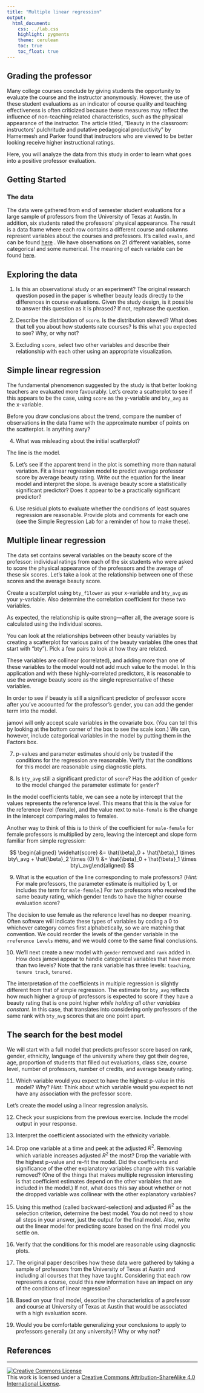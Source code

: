 ```yaml
---
title: "Multiple linear regression"
output:
  html_document:
    css: ../lab.css
    highlight: pygments
    theme: cerulean
    toc: true
    toc_float: true
---
```


## Grading the professor

Many college courses conclude by giving students the opportunity to evaluate the course and the instructor anonymously.
However, the use of these student evaluations as an indicator of course quality and teaching effectiveness is often criticized because these measures may reflect the influence of non-teaching related characteristics, such as the physical appearance of the instructor.
The article titled, "Beauty in the classroom: instructors' pulchritude and putative pedagogical productivity" by Hamermesh and Parker found that instructors who are viewed to be better looking receive higher instructional ratings.

Here, you will analyze the data from this study in order to learn what goes into a positive professor evaluation.

## Getting Started

### The data

The data were gathered from end of semester student evaluations for a large sample of professors from the University of Texas at Austin.
In addition, six students rated the professors' physical appearance.
The result is a data frame where each row contains a different course and columns represent variables about the courses and professors.
It's called `evals`, and can be found [here](/more/evals.csv) . We have observations on 21 different variables, some categorical and some numerical. The meaning of each variable can be found [here](https://www.openintro.org/data/index.php?data=evals).


## Exploring the data

1.  Is this an observational study or an experiment?
    The original research question posed in the paper is whether beauty leads directly to the differences in course evaluations.
    Given the study design, is it possible to answer this question as it is phrased?
    If not, rephrase the question.

2.  Describe the distribution of `score`.
    Is the distribution skewed?
    What does that tell you about how students rate courses?
    Is this what you expected to see?
    Why, or why not?

3.  Excluding `score`, select two other variables and describe their relationship with each other using an appropriate visualization.

## Simple linear regression

The fundamental phenomenon suggested by the study is that better looking teachers are evaluated more favourably.
Let's create a scatterplot to see if this appears to be the case, using `score` as the y-variable and `bty_avg` as the x-variable. 

Before you draw conclusions about the trend, compare the number of observations in the data frame with the approximate number of points on the scatterplot.
Is anything awry?

4.  What was misleading about the initial scatterplot?

The line is the model. 

<!--The shaded gray area around the line tells you about the variability you might expect in your predictions. To turn that off, uncheck the `Show confidence interval` box in the `Add regression line`.-->

5.  Let's see if the apparent trend in the plot is something more than natural variation. Fit a linear regression model to predict average professor score by average beauty rating. Write out the equation for the linear model and interpret the slope. Is average beauty score a statistically significant predictor? Does it appear to be a practically significant predictor?

6.  Use residual plots to evaluate whether the conditions of least squares regression are reasonable. Provide plots and comments for each one (see the Simple Regression Lab for a reminder of how to make these).

## Multiple linear regression

The data set contains several variables on the beauty score of the professor: individual ratings from each of the six students who were asked to score the physical appearance of the professors and the average of these six scores.
Let's take a look at the relationship between one of these scores and the average beauty score.

Create a scatterplot using `bty_f1lower` as your x-variable and `bty_avg` as your y-variable. Also determine the correlation coefficient for these two variables.

As expected, the relationship is quite strong---after all, the average score is calculated using the individual scores.

You can look at the relationships between other beauty variables by creating a scatterplot for various pairs of the beauty variables (the ones that start with "bty"). Pick a few pairs to look at how they are related.

These variables are collinear (correlated), and adding more than one of these variables to the model would not add much value to the model.
In this application and with these highly-correlated predictors, it is reasonable to use the average beauty score as the single representative of these variables.

In order to see if beauty is still a significant predictor of professor score after you've accounted for the professor's gender, you can add the gender term into the model.


jamovi will only accept scale variables in the covariate box. (You can  tell this by looking at the bottom corner of the box to see the scale icon.) We can, however, include categorical variables in the model by putting them in the Factors box.

7.  p-values and parameter estimates should only be trusted if the conditions for the regression are reasonable.
    Verify that the conditions for this model are reasonable using diagnostic plots.

8.  Is `bty_avg` still a significant predictor of `score`?
    Has the addition of `gender` to the model changed the parameter estimate for `gender`?

In the model coefficients table, we can see a note by intercept that the values represents the reference level. This means that this is the value for the reference level (female), and the value next to `male-female` is the change in the intercept comparing males to females. 

Another way to think of this is to think of the coefficient for `male-female` for female professors is multiplied by zero, leaving the intercept and slope form familiar from simple regression:

$$
  \begin{aligned}
\widehat{score} &= \hat{\beta}_0 + \hat{\beta}_1 \times bty\_avg + \hat{\beta}_2 \times (0) \\
&= \hat{\beta}_0 + \hat{\beta}_1 \times bty\_avg\end{aligned}
$$

9.  What is the equation of the line corresponding to male professors? (*Hint:* For male professors, the parameter estimate is multiplied by 1, or includes the term for `male-female`.) For two professors who received the same beauty rating, which gender tends to have the higher course evaluation score?

The decision to use female as the reference level has no deeper meaning. Often software will indicate these types of variables by coding a $0$ to whichever category comes first alphabetically, so we are matching that convention. We could reorder the levels of the gender variable in the `rreference Levels` menu, and we would come to the same final conclusions.

10. We'll next create a new model with `gender` removed and `rank` added in. How does jamovi appear to handle categorical variables that have more than two levels? Note that the rank variable has three levels: `teaching`, `tenure track`, `tenured`.

The interpretation of the coefficients in multiple regression is slightly different from that of simple regression.
The estimate for `bty_avg` reflects how much higher a group of professors is expected to score if they have a beauty rating that is one point higher *while holding all other variables constant*.
In this case, that translates into considering only professors of the same rank with `bty_avg` scores that are one point apart.

## The search for the best model

We will start with a full model that predicts professor score based on rank, gender, ethnicity, language of the university where they got their degree, age, proportion of students that filled out evaluations, class size, course level, number of professors, number of credits, and average beauty rating.

11. Which variable would you expect to have the highest p-value in this model? Why? *Hint:* Think about which variable would you expect to not have any association with the professor score.

Let's create the model using a linear regression analysis.

12. Check your suspicions from the previous exercise.
    Include the model output in your response.

13. Interpret the coefficient associated with the ethnicity variable.

14. Drop one variable at a time and peek at the adjusted $R^2$.
    Removing which variable increases adjusted $R^2$ the most?
    Drop the variable with the highest p-value and re-fit the model.
    Did the coefficients and significance of the other explanatory variables change with this variable removed?
    (One of the things that makes multiple regression interesting is that coefficient estimates depend on the other variables that are included in the model.) If not, what does this say about whether or not the dropped variable was collinear with the other explanatory variables?

15. Using this method (called backward-selection) and adjusted $R^2$ as the selection criterion, determine the best model.
    You do not need to show all steps in your answer, just the output for the final model.
    Also, write out the linear model for predicting score based on the final model you settle on.

16. Verify that the conditions for this model are reasonable using diagnostic plots.

17. The original paper describes how these data were gathered by taking a sample of professors from the University of Texas at Austin and including all courses that they have taught.
    Considering that each row represents a course, could this new information have an impact on any of the conditions of linear regression?

18. Based on your final model, describe the characteristics of a professor and course at University of Texas at Austin that would be associated with a high evaluation score.

19. Would you be comfortable generalizing your conclusions to apply to professors generally (at any university)?
    Why or why not?

## References

------------------------------------------------------------------------

<a rel="license" href="http://creativecommons.org/licenses/by-sa/4.0/">![Creative Commons License](https://i.creativecommons.org/l/by-sa/4.0/88x31.png){style="border-width:0"}</a><br />This work is licensed under a <a rel="license" href="http://creativecommons.org/licenses/by-sa/4.0/">Creative Commons Attribution-ShareAlike 4.0 International License</a>.
